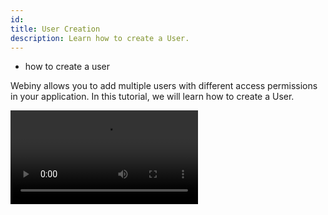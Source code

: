```yaml
---
id: 
title: User Creation
description: Learn how to create a User.
---
```



<Alert type="success" title="WHAT YOU'LL LEARN">

- how to create a user

</Alert>

Webiny allows you to add multiple users with different access permissions in your application. In this tutorial, we will learn how to create a User.

<Video src={userCreationVideo} controls={true}/>

1. From the **Side Menu**, click **Settings** > **ADMIN USERS** > **Users**

2. Click **+ NEW USER**.

   ✔️ The **New User** screen opens.

3. In the **First Name** textbox, type _new user's first name_ (e.g. John).

4. In the **Last Name** textbox, type _new user's last name_ (e.g. Doe).

5. In the **Email** textbox, type _new user's email_ (e.g. johndoe@example.com).

6. In the **Password** textbox, type _new user's password_.

7. Click **SAVE USER**.

   ✔️ The message "User saved successfully." displays.